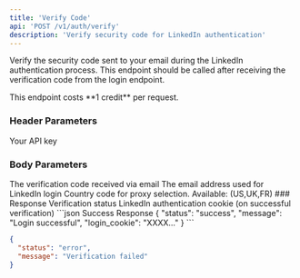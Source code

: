 ```yaml
---
title: 'Verify Code'
api: 'POST /v1/auth/verify'
description: 'Verify security code for LinkedIn authentication'
---
```


Verify the security code sent to your email during the LinkedIn authentication process. This endpoint should be called after receiving the verification code from the login endpoint.

<Note>
  This endpoint costs **1 credit** per request.
</Note>

### Header Parameters

<ParamField header="x-api-key" type="string" required>
  Your API key
</ParamField>

### Body Parameters

<ParamField body="code" type="string" required>
  The verification code received via email
</ParamField>

<ParamField body="email" type="string" required>
  The email address used for LinkedIn login
</ParamField>

<ParamField body="country" type="string" default="FR">
  Country code for proxy selection. Available: (US,UK,FR)
</ParamField>
### Response

<ResponseField name="status" type="string">
  Verification status
</ResponseField>

<ResponseField name="cookie" type="string">
  LinkedIn authentication cookie (on successful verification)
</ResponseField>

<ResponseExample>
```json Success Response
{
  "status": "success",
  "message": "Login successful",
  "login_cookie": "XXXX..."
}
```

```json Error Response
{
  "status": "error",
  "message": "Verification failed"
}
```
</ResponseExample>